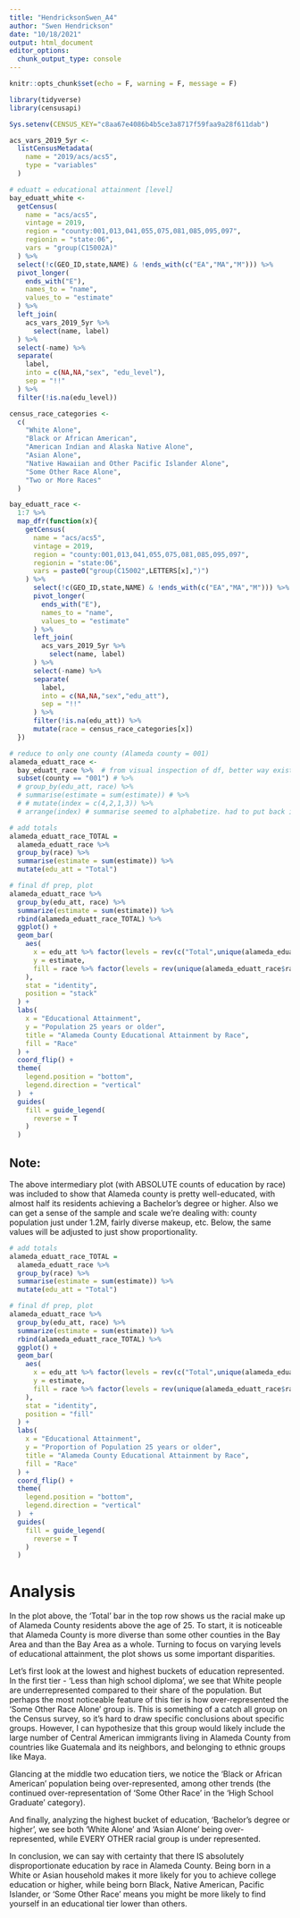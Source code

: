 ```yaml
---
title: "HendricksonSwen_A4"
author: "Swen Hendrickson"
date: "10/18/2021"
output: html_document
editor_options: 
  chunk_output_type: console
---
```


```r
knitr::opts_chunk$set(echo = F, warning = F, message = F)
```

```r
library(tidyverse)
library(censusapi)

Sys.setenv(CENSUS_KEY="c8aa67e4086b4b5ce3a8717f59faa9a28f611dab")

acs_vars_2019_5yr <-
  listCensusMetadata(
    name = "2019/acs/acs5",
    type = "variables"
  )
```

```r
# eduatt = educational attainment [level]
bay_eduatt_white <-
  getCensus(
    name = "acs/acs5",
    vintage = 2019,
    region = "county:001,013,041,055,075,081,085,095,097",
    regionin = "state:06",
    vars = "group(C15002A)"
  ) %>%
  select(!c(GEO_ID,state,NAME) & !ends_with(c("EA","MA","M"))) %>%
  pivot_longer(
    ends_with("E"),
    names_to = "name",
    values_to = "estimate"
  ) %>%
  left_join(
    acs_vars_2019_5yr %>% 
      select(name, label)
  ) %>% 
  select(-name) %>% 
  separate(
    label,
    into = c(NA,NA,"sex", "edu_level"),
    sep = "!!"
  ) %>% 
  filter(!is.na(edu_level))
```

```r
census_race_categories <- 
  c(
    "White Alone",
    "Black or African American",
    "American Indian and Alaska Native Alone",
    "Asian Alone",
    "Native Hawaiian and Other Pacific Islander Alone",
    "Some Other Race Alone",
    "Two or More Races"
  )

bay_eduatt_race <-
  1:7 %>% 
  map_dfr(function(x){
    getCensus(
      name = "acs/acs5",
      vintage = 2019,
      region = "county:001,013,041,055,075,081,085,095,097",
      regionin = "state:06",
      vars = paste0("group(C15002",LETTERS[x],")")
    ) %>%
      select(!c(GEO_ID,state,NAME) & !ends_with(c("EA","MA","M"))) %>%
      pivot_longer(
        ends_with("E"),
        names_to = "name",
        values_to = "estimate"
      ) %>%
      left_join(
        acs_vars_2019_5yr %>% 
          select(name, label)
      ) %>% 
      select(-name) %>% 
      separate(
        label,
        into = c(NA,NA,"sex","edu_att"),
        sep = "!!"
      ) %>% 
      filter(!is.na(edu_att)) %>% 
      mutate(race = census_race_categories[x])
  })

# reduce to only one county (Alameda county = 001)
alameda_eduatt_race <-
  bay_eduatt_race %>%  # from visual inspection of df, better way exists..
  subset(county == "001") # %>% 
  # group_by(edu_att, race) %>% 
  # summarise(estimate = sum(estimate)) # %>% 
  # # mutate(index = c(4,2,1,3)) %>% 
  # arrange(index) # summarise seemed to alphabetize. had to put back in order of levels
```

```r
# add totals
alameda_eduatt_race_TOTAL =
  alameda_eduatt_race %>% 
  group_by(race) %>% 
  summarise(estimate = sum(estimate)) %>% 
  mutate(edu_att = "Total")

# final df prep, plot
alameda_eduatt_race %>% 
  group_by(edu_att, race) %>% 
  summarize(estimate = sum(estimate)) %>% 
  rbind(alameda_eduatt_race_TOTAL) %>% 
  ggplot() +
  geom_bar(
    aes(
      x = edu_att %>% factor(levels = rev(c("Total",unique(alameda_eduatt_race$edu_att)))),
      y = estimate,
      fill = race %>% factor(levels = rev(unique(alameda_eduatt_race$race)))
    ),
    stat = "identity",
    position = "stack"
  ) +
  labs(
    x = "Educational Attainment",
    y = "Population 25 years or older",
    title = "Alameda County Educational Attainment by Race",
    fill = "Race"
  ) +
  coord_flip() +
  theme(
    legend.position = "bottom",
    legend.direction = "vertical"
  )  +
  guides(
    fill = guide_legend(
      reverse = T
    )
  )
```

## Note:
 The above intermediary plot (with ABSOLUTE counts of education by race) was included to show that Alameda county is pretty well-educated, with almost half its residents achieving a Bachelor's degree or higher. Also we can get a sense of the sample and scale we're dealing with: county population just under 1.2M, fairly diverse makeup, etc. Below, the same values will be adjusted to just show proportionality.



```r
# add totals
alameda_eduatt_race_TOTAL =
  alameda_eduatt_race %>% 
  group_by(race) %>% 
  summarise(estimate = sum(estimate)) %>% 
  mutate(edu_att = "Total")

# final df prep, plot
alameda_eduatt_race %>% 
  group_by(edu_att, race) %>% 
  summarize(estimate = sum(estimate)) %>% 
  rbind(alameda_eduatt_race_TOTAL) %>% 
  ggplot() +
  geom_bar(
    aes(
      x = edu_att %>% factor(levels = rev(c("Total",unique(alameda_eduatt_race$edu_att)))),
      y = estimate,
      fill = race %>% factor(levels = rev(unique(alameda_eduatt_race$race)))
    ),
    stat = "identity",
    position = "fill"
  ) +
  labs(
    x = "Educational Attainment",
    y = "Proportion of Population 25 years or older",
    title = "Alameda County Educational Attainment by Race",
    fill = "Race"
  ) +
  coord_flip() +
  theme(
    legend.position = "bottom",
    legend.direction = "vertical"
  )  +
  guides(
    fill = guide_legend(
      reverse = T
    )
  )
```



# Analysis
  In the plot above, the 'Total' bar in the top row shows us the racial make up of Alameda County residents above the age of 25. To start, it is noticeable that Alameda County is more diverse than some other counties in the Bay Area and than the Bay Area as a whole. Turning to focus on varying levels of educational attainment, the plot shows us some important disparities.  
  
  Let's first look at the lowest and highest buckets of education represented. In the first tier - 'Less than high school diploma', we see that White people are underrepresented compared to their share of the population. But perhaps the most noticeable feature of this tier is how over-represented the 'Some Other Race Alone' group is. This is something of a catch all group on the Census survey, so it's hard to draw specific conclusions about specific groups. However, I can hypothesize that this group would likely include the large number of Central American immigrants living in Alameda County from countries like Guatemala and its neighbors, and belonging to ethnic groups like Maya.  
  
  Glancing at the middle two education tiers, we notice the 'Black or African American' population being over-represented, among other trends (the continued over-representation of 'Some Other Race' in the 'High School Graduate' category).  

  And finally, analyzing the highest bucket of education, 'Bachelor's degree or higher', we see both 'White Alone' and 'Asian Alone' being over-represented, while EVERY OTHER racial group is under represented.  
  
  In conclusion, we can say with certainty that there IS absolutely disproportionate education by race in Alameda County. Being born in a White or Asian household makes it more likely for you to achieve college education or higher, while being born Black, Native American, Pacific Islander, or 'Some Other Race' means you might be more likely to find yourself in an educational tier lower than others.